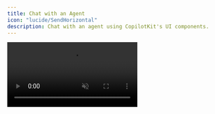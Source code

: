 ```yaml
---
title: Chat with an Agent
icon: "lucide/SendHorizontal"
description: Chat with an agent using CopilotKit's UI components.
---
```


<InsecurePasswordProtected>

<video src="/images/coagents/agentic-chat-ui.mp4" className="rounded-lg shadow-xl" loop playsInline controls autoPlay muted />
<Callout>
    This video shows the [coagents starter](https://github.com/CopilotKit/CopilotKit/tree/main/examples/coagents-starter-crewai-flows) repo with various Copilot UI components applied to it!
</Callout>

## What is this?

Agentic chat UIs are ways for your users to interact with your agent. CopilotKit provides a variety of different components to choose from, each
with their own unique use cases.

If you've gone through the [getting started guide](/crewai-flows/quickstart/crewai) **you already have a agentic chat UI setup**! Nothing else is needed
to get started.

## When should I use this?
CopilotKit provides a variety of different batteries-included components to choose from to create agent native applications. They scale
from simple chat UIs to completely custom applications.

<ComponentExamples components={props.components} />

</InsecurePasswordProtected>